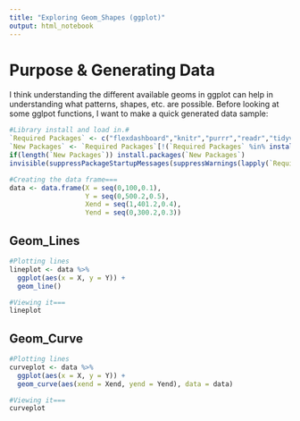 ```yaml
---
title: "Exploring Geom_Shapes (ggplot)"
output: html_notebook
---
```


# **Purpose & Generating Data**

I think understanding the different available geoms in ggplot can help in understanding what patterns, shapes, etc. are possible. Before looking at some gglpot functions, I want to make a quick generated data sample:

```r

#Library install and load in.#
`Required Packages` <- c("flexdashboard","knitr","purrr","readr","tidyverse","extrafont","leaflet","leafem","crosstalk","DT","summarywidget") 
`New Packages` <- `Required Packages`[!(`Required Packages` %in% installed.packages()[,"Package"])]
if(length(`New Packages`)) install.packages(`New Packages`)
invisible(suppressPackageStartupMessages(suppressWarnings(lapply(`Required Packages`, require, character.only=T))))

```


```r
#Creating the data frame===
data <- data.frame(X = seq(0,100,0.1),
                   Y = seq(0,500.2,0.5),
                   Xend = seq(1,401.2,0.4),
                   Yend = seq(0,300.2,0.3))
```

## **Geom_Lines**

```r
#Plotting lines
lineplot <- data %>%
  ggplot(aes(x = X, y = Y)) + 
  geom_line()

#Viewing it===
lineplot 
```



## **Geom_Curve**

```r
#Plotting lines
curveplot <- data %>%
  ggplot(aes(x = X, y = Y)) + 
  geom_curve(aes(xend = Xend, yend = Yend), data = data)

#Viewing it===
curveplot 
```

